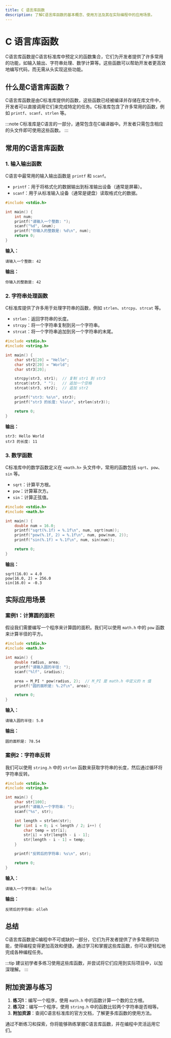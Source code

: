 ```yaml
---
title: C 语言库函数
description: 了解C语言库函数的基本概念、使用方法及其在实际编程中的应用场景。
---
```


# C 语言库函数

C语言库函数是C语言标准库中预定义的函数集合，它们为开发者提供了许多常用的功能，如输入输出、字符串处理、数学计算等。这些函数可以帮助开发者更高效地编写代码，而无需从头实现这些功能。

## 什么是C语言库函数？

C语言库函数是由C标准库提供的函数，这些函数已经被编译并存储在库文件中，开发者可以直接调用它们来完成特定的任务。C标准库包含了许多常用的函数，例如 `printf`、`scanf`、`strlen` 等。

:::note
C标准库是C语言的一部分，通常包含在C编译器中。开发者只需包含相应的头文件即可使用这些函数。
:::

## 常用的C语言库函数

### 1. 输入输出函数

C语言中最常用的输入输出函数是 `printf` 和 `scanf`。

- `printf`：用于将格式化的数据输出到标准输出设备（通常是屏幕）。
- `scanf`：用于从标准输入设备（通常是键盘）读取格式化的数据。

```c
#include <stdio.h>

int main() {
    int num;
    printf("请输入一个整数: ");
    scanf("%d", &num);
    printf("你输入的整数是: %d\n", num);
    return 0;
}
```

**输入：**
```
请输入一个整数: 42
```

**输出：**
```
你输入的整数是: 42
```

### 2. 字符串处理函数

C标准库提供了许多用于处理字符串的函数，例如 `strlen`、`strcpy`、`strcat` 等。

- `strlen`：返回字符串的长度。
- `strcpy`：将一个字符串复制到另一个字符串。
- `strcat`：将一个字符串追加到另一个字符串的末尾。

```c
#include <stdio.h>
#include <string.h>

int main() {
    char str1[20] = "Hello";
    char str2[20] = "World";
    char str3[20];

    strcpy(str3, str1);  // 复制 str1 到 str3
    strcat(str3, " ");   // 追加一个空格
    strcat(str3, str2);  // 追加 str2

    printf("str3: %s\n", str3);
    printf("str3 的长度: %lu\n", strlen(str3));

    return 0;
}
```

**输出：**
```
str3: Hello World
str3 的长度: 11
```

### 3. 数学函数

C标准库中的数学函数定义在 `<math.h>` 头文件中，常用的函数包括 `sqrt`、`pow`、`sin` 等。

- `sqrt`：计算平方根。
- `pow`：计算幂次方。
- `sin`：计算正弦值。

```c
#include <stdio.h>
#include <math.h>

int main() {
    double num = 16.0;
    printf("sqrt(%.1f) = %.1f\n", num, sqrt(num));
    printf("pow(%.1f, 2) = %.1f\n", num, pow(num, 2));
    printf("sin(%.1f) = %.1f\n", num, sin(num));

    return 0;
}
```

**输出：**
```
sqrt(16.0) = 4.0
pow(16.0, 2) = 256.0
sin(16.0) = -0.3
```

## 实际应用场景

### 案例1：计算圆的面积

假设我们需要编写一个程序来计算圆的面积。我们可以使用 `math.h` 中的 `pow` 函数来计算半径的平方。

```c
#include <stdio.h>
#include <math.h>

int main() {
    double radius, area;
    printf("请输入圆的半径: ");
    scanf("%lf", &radius);

    area = M_PI * pow(radius, 2);  // M_PI 是 math.h 中定义的 π 值
    printf("圆的面积是: %.2f\n", area);

    return 0;
}
```

**输入：**
```
请输入圆的半径: 5.0
```

**输出：**
```
圆的面积是: 78.54
```

### 案例2：字符串反转

我们可以使用 `string.h` 中的 `strlen` 函数来获取字符串的长度，然后通过循环将字符串反转。

```c
#include <stdio.h>
#include <string.h>

int main() {
    char str[100];
    printf("请输入一个字符串: ");
    scanf("%s", str);

    int length = strlen(str);
    for (int i = 0; i < length / 2; i++) {
        char temp = str[i];
        str[i] = str[length - i - 1];
        str[length - i - 1] = temp;
    }

    printf("反转后的字符串: %s\n", str);

    return 0;
}
```

**输入：**
```
请输入一个字符串: hello
```

**输出：**
```
反转后的字符串: olleh
```

## 总结

C语言库函数是C编程中不可或缺的一部分，它们为开发者提供了许多常用的功能，使得编程变得更加高效和便捷。通过学习和掌握这些库函数，你可以更轻松地完成各种编程任务。

:::tip
建议初学者多练习使用这些库函数，并尝试将它们应用到实际项目中，以加深理解。
:::

## 附加资源与练习

1. **练习1**：编写一个程序，使用 `math.h` 中的函数计算一个数的立方根。
2. **练习2**：编写一个程序，使用 `string.h` 中的函数比较两个字符串是否相等。
3. **附加资源**：查阅C语言标准库的官方文档，了解更多库函数的使用方法。

通过不断练习和探索，你将能够熟练掌握C语言库函数，并在编程中灵活运用它们。